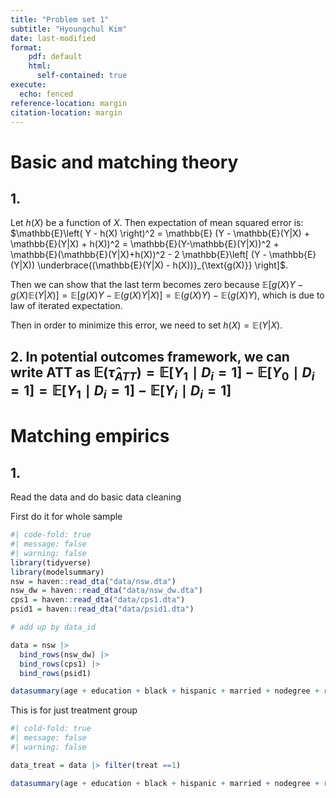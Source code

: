 ```yaml
---
title: "Problem set 1"
subtitle: "Hyoungchul Kim"
date: last-modified
format:
    pdf: default
    html: 
      self-contained: true
execute: 
  echo: fenced
reference-location: margin
citation-location: margin
---
```


# Basic and matching theory

## 1.

Let $h(X)$ be a function of $X$. Then expectation of mean squared error is: $\mathbb{E}\left( Y - h(X) \right)^2 = \mathbb{E} (Y - \mathbb{E}(Y|X) + \mathbb{E}(Y|X) + h(X))^2 = \mathbb{E}(Y-\mathbb{E}(Y|X))^2 + \mathbb{E}(\mathbb{E}(Y|X)+h(X))^2 - 2 \mathbb{E}\left[ (Y - \mathbb{E}(Y|X)) \underbrace{(\mathbb{E}(Y|X) - h(X))}_{\text{g(X)}} \right]$.

Then we can show that the last term becomes zero because $\mathbb{E}\left[ g(X)Y - g(X) \mathbb{E}(Y|X)\right] = \mathbb{E} \left[ g(X)Y - \mathbb{E}(g(X)Y|X) \right]= \mathbb{E}(g(X)Y) - \mathbb{E}(g(X)Y)$, which is due to law of iterated expectation. 

Then in order to minimize this error, we need to set $h(X)=\mathbb{E}(Y|X)$.

## 2. In potential outcomes framework, we can write ATT as $\mathbb{E}(\hat{\tau}_{ATT}) = \mathbb{E}\left[ Y_1 \mid D_i =1\right] - \mathbb{E}\left[ Y_0 \mid D_i =1\right] = \mathbb{E}\left[ Y_1 \mid D_i =1\right] - \mathbb{E}\left[ Y_i \mid D_i =1\right]$


# Matching empirics

## 1. 
 
Read the data and do basic data cleaning

First do it for whole sample
```r
#| code-fold: true
#| message: false
#| warning: false 
library(tidyverse)
library(modelsummary)
nsw = haven::read_dta("data/nsw.dta")
nsw_dw = haven::read_dta("data/nsw_dw.dta")
cps1 = haven::read_dta("data/cps1.dta")
psid1 = haven::read_dta("data/psid1.dta") 

# add up by data_id

data = nsw |>
  bind_rows(nsw_dw) |>
  bind_rows(cps1) |>
  bind_rows(psid1)

datasummary(age + education + black + hispanic + married + nodegree + re74 + re75 + re78 ~ data_id * (mean + sd), data = data)


```

This is for just treatment group

```r
#| cold-fold: true
#| message: false
#| warning: false 

data_treat = data |> filter(treat ==1)

datasummary(age + education + black + hispanic + married + nodegree + re74 + re75 + re78 ~ data_id *(mean + sd), data = data_treat)
```

